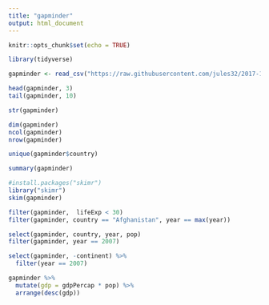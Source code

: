```yaml
---
title: "gapminder"
output: html_document
---
```


```r
knitr::opts_chunk$set(echo = TRUE)
```

```r
library(tidyverse)
```

```r
gapminder <- read_csv("https://raw.githubusercontent.com/jules32/2017-11-30-MBARI/gh-pages/data/gapminder.csv")
```

```r
head(gapminder, 3)
tail(gapminder, 10)
```

```r
str(gapminder)
```

```r
dim(gapminder)
ncol(gapminder)
nrow(gapminder)
```

```r
unique(gapminder$country)
```

```r
summary(gapminder)
```

```r
#install.packages("skimr")
library("skimr")
skim(gapminder)
```

```r
filter(gapminder,  lifeExp < 30)
filter(gapminder, country == "Afghanistan", year == max(year))
```

```r
select(gapminder, country, year, pop)
filter(gapminder, year == 2007)
```

```r
select(gapminder, -continent) %>%
  filter(year == 2007)
```

```r
gapminder %>%
  mutate(gdp = gdpPercap * pop) %>%
  arrange(desc(gdp))
```


